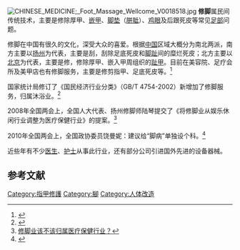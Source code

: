 [[File:CHINESE_MEDICINE;_Foot_Massage_Wellcome_V0018518.jpg|thumb]]
'''修脚'''属民间传统技术，主要是修除厚甲、[[嵌甲|嵌甲]]、[[脚垫|脚垫]]（[[胼胝|胼胝]]）、[[鸡眼|鸡眼]]及后跟死皮等常见[[足部|足部]]问题。

修脚在中国有很久的文化，深受大众的喜爱。根据[[中国|中国]]区域大概分为南北两派，南方主要以[[扬州|扬州]]为代表，主要是刮，刮除足底死皮和[[脚趾|脚趾]]间的糜烂死皮；北方主要以[[北京|北京]]为代表，主要是修，修除厚甲、嵌入甲周组织的[[趾甲|趾甲]]。目前在美容院、足疗会所及美甲店也有修脚服务，主要是修剪指甲、足底死皮等。<ref>{{Cite web |url=http://blog.sina.com.cn/s/blog_43b3f8bd0100ku72.html |title=传统修脚的分类 |accessdate=2011-05-03 |archive-date=2016-03-04 |archive-url=https://web.archive.org/web/20160304105106/http://blog.sina.com.cn/s/blog_43b3f8bd0100ku72.html |dead-url=no }}</ref>

国家统计局修订了《国民经济行业分类》（GB/T 4754-2002）新增加了修脚服务，归属沐浴业。<ref>{{Cite web |url=http://www.people.com.cn/GB/other4788/20021027/851669.html |title=新行业分类标准本月实施 修脚将有单独营业执照 |accessdate=2011-05-03 |archive-date=2016-03-04 |archive-url=https://web.archive.org/web/20160304055548/http://www.people.com.cn/GB/other4788/20021027/851669.html |dead-url=no }}</ref>

2008年全国两会上，全国人大代表、扬州修脚师陆琴提交了《将修脚业从娱乐休闲行业调整为医疗保健行业》的提案。<ref>[http://www.yznews.com.cn/yzwb/html/2008-03/14/content_3693251.htm 修脚业该不该归属医疗保健行业？]{{Dead link|date=2019年3月 |bot=InternetArchiveBot |fix-attempted=yes }}</ref>

2010年全国两会上，全国政协委员饶曼妮：建议给“脚病”单独设个科。<ref>{{Cite web |url=http://health.sohu.com/20100312/n270772753.shtml |title=建议给“脚病”单独设个科 |accessdate=2011-05-03 |archive-date=2016-03-04 |archive-url=https://web.archive.org/web/20160304221820/http://health.sohu.com/20100312/n270772753.shtml |dead-url=no }}</ref>

近些年有不少[[医生|医生]]、[[护士|护士]]从事此行业，还有部分公司引进国外先进的设备器械。

==参考文献==
{{reflist}}

[[Category:指甲修護|Category:指甲修護]]
[[Category:腳|Category:腳]]
[[Category:人体改造|Category:人体改造]]